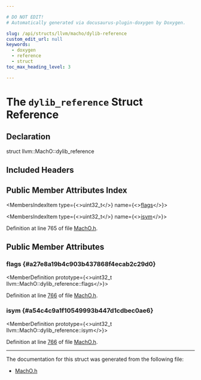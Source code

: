 ```yaml
---

# DO NOT EDIT!
# Automatically generated via docusaurus-plugin-doxygen by Doxygen.

slug: /api/structs/llvm/macho/dylib-reference
custom_edit_url: null
keywords:
  - doxygen
  - reference
  - struct
toc_max_heading_level: 3

---
```





# The `dylib_reference` Struct Reference

<DoxygenPage pluginConfig={pluginConfig}>



## Declaration

<CodeBlock>struct llvm::MachO::dylib_reference</CodeBlock>

## Included Headers

<IncludesList>
<IncludesListItem
  filePath="llvm/BinaryFormat/MachO.h"
  permalink="/docs/api/files/include/include/llvm/include/llvm/binaryformat/macho-h"
  isLocal="true" />
</IncludesList>

## Public Member Attributes Index

<MembersIndex>

<MembersIndexItem
  type={<>uint32&#95;t</>}
  name={<><a href="#a27e8a19b4c903b437868f4ecab2c29d0">flags</a></>}>
</MembersIndexItem>

<MembersIndexItem
  type={<>uint32&#95;t</>}
  name={<><a href="#a54c4c9a1f10549993b447d1cdbec0ae6">isym</a></>}>
</MembersIndexItem>

</MembersIndex>


Definition at line 765 of file <a href="/docs/api/files/include/include/llvm/include/llvm/binaryformat/macho-h">MachO.h</a>.

<SectionDefinition>

## Public Member Attributes

### flags {#a27e8a19b4c903b437868f4ecab2c29d0}

<MemberDefinition
  prototype={<>uint32&#95;t llvm::MachO::dylib&#95;reference::flags</>}>

Definition at line <a href="/docs/api/files/include/include/llvm/include/llvm/binaryformat/macho-h/#l00766">766</a> of file <a href="/docs/api/files/include/include/llvm/include/llvm/binaryformat/macho-h">MachO.h</a>.
</MemberDefinition>

### isym {#a54c4c9a1f10549993b447d1cdbec0ae6}

<MemberDefinition
  prototype={<>uint32&#95;t llvm::MachO::dylib&#95;reference::isym</>}>

Definition at line <a href="/docs/api/files/include/include/llvm/include/llvm/binaryformat/macho-h/#l00766">766</a> of file <a href="/docs/api/files/include/include/llvm/include/llvm/binaryformat/macho-h">MachO.h</a>.
</MemberDefinition>

</SectionDefinition>

<hr/>

The documentation for this struct was generated from the following file:

<ul>
<li><a href="/docs/api/files/include/include/llvm/include/llvm/binaryformat/macho-h">MachO.h</a></li>
</ul>

</DoxygenPage>
